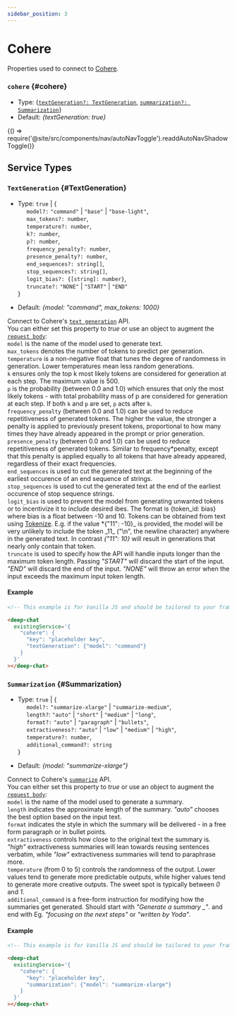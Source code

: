 ```yaml
---
sidebar_position: 3
---
```


# Cohere

Properties used to connect to [Cohere](https://docs.cohere.com/docs).

### `cohere` {#cohere}

- Type: {[`textGeneration?: TextGeneration`](HERE), [`summarization?: Summarization`](HERE)}
- Default: _{textGeneration: true}_


<BrowserOnly>{() => require('@site/src/components/nav/autoNavToggle').readdAutoNavShadowToggle()}</BrowserOnly>

## Service Types

### `TextGeneration` {#TextGeneration}

- Type: `true` | {<br />
  &nbsp;&nbsp;&nbsp;&nbsp; `model?:` `"command"` | `"base"` | `"base-light"`, <br />
  &nbsp;&nbsp;&nbsp;&nbsp; `max_tokens?: number`, <br />
  &nbsp;&nbsp;&nbsp;&nbsp; `temperature?: number`, <br />
  &nbsp;&nbsp;&nbsp;&nbsp; `k?: number`, <br />
  &nbsp;&nbsp;&nbsp;&nbsp; `p?: number`, <br />
  &nbsp;&nbsp;&nbsp;&nbsp; `frequency_penalty?: number`, <br />
  &nbsp;&nbsp;&nbsp;&nbsp; `presence_penalty?: number`, <br />
  &nbsp;&nbsp;&nbsp;&nbsp; `end_sequences?: string[]`, <br />
  &nbsp;&nbsp;&nbsp;&nbsp; `stop_sequences?: string[]`, <br />
  &nbsp;&nbsp;&nbsp;&nbsp; `logit_bias?: {[string]: number}`, <br />
  &nbsp;&nbsp;&nbsp;&nbsp; `truncate?:` `"NONE"` | `"START"` | `"END"` <br />
  }

- Default: _{model: "command", max_tokens: 1000}_

Connect to Cohere's [`text generation`](https://docs.cohere.com/docs/intro-text-generation) API. <br />
You can either set this property to _true_ or use an object to augment the [`request body`](https://docs.cohere.com/reference/generate): <br />
`model` is the name of the model used to generate text. <br />
`max_tokens` denotes the number of tokens to predict per generation. <br />
`temperature` is a non-negative float that tunes the degree of randomness in generation. Lower temperatures mean less random generations. <br />
`k` ensures only the top k most likely tokens are considered for generation at each step. The maximum value is 500. <br />
`p` is the probability (between 0.0 and 1.0) which ensures that only the most likely tokens - with total probability mass of p are considered for generation at each step. If both `k` and `p` are set, `p` acts after `k`. <br />
`frequency_penalty` (between 0.0 and 1.0) can be used to reduce repetitiveness of generated tokens. The higher the value, the stronger a penalty is applied to previously present tokens, proportional to how many times they have already appeared in the prompt or prior generation. <br />
`presence_penalty` (between 0.0 and 1.0) can be used to reduce repetitiveness of generated tokens. Similar to frequency*penalty, except that this penalty is applied equally to all tokens that have already appeared, regardless of their exact frequencies. <br />
`end_sequences` is used to cut the generated text at the beginning of the earliest occurence of an end sequence of strings. <br />
`stop_sequences` is used to cut the generated text at the end of the earliest occurence of stop sequence strings. <br />
`logit_bias` is used to prevent the model from generating unwanted tokens or to incentivize it to include desired ibes. The format is {token_id: bias} where bias is a float between -10 and 10. Tokens can be obtained from text using [Tokenize](https://docs.cohere.com/reference/tokenize). E.g. if the value *{"11": -10}_ is provided, the model will be very unlikely to include the token \_11_ ("\n", the newline character) anywhere in the generated text. In contrast _{"11": 10}_ will result in generations that nearly only contain that token. <br />
`truncate` is used to specify how the API will handle inputs longer than the maximum token length. Passing _"START"_ will discard the start of the input. _"END"_ will discard the end of the input. _"NONE"_ will throw an error when the input exceeds the maximum input token length. <br />

#### Example

<ContainersKeyToggle>
  <ComponentContainer>
    <DeepChatBrowser
      existingService={{
        cohere: {
          key: 'placeholder key',
          textGeneration: {model: 'command'},
        },
      }}
    ></DeepChatBrowser>
  </ComponentContainer>
  <ComponentContainer>
    <DeepChatBrowser
      existingService={{
        cohere: {
          textGeneration: {model: 'command'},
        },
      }}
    ></DeepChatBrowser>
  </ComponentContainer>
</ContainersKeyToggle>

<Tabs>
<TabItem value="py" label="Code">

```html
<!-- This example is for Vanilla JS and should be tailored to your framework (see Examples) -->

<deep-chat
  existingService='{
    "cohere": {
      "key": "placeholder key",
      "textGeneration": {"model": "command"}
    }
  }'
></deep-chat>
```

</TabItem>
</Tabs>

<LineBreak></LineBreak>

### `Summarization` {#Summarization}

- Type: `true` | {<br />
  &nbsp;&nbsp;&nbsp;&nbsp; `model?:` `"summarize-xlarge"` | `"summarize-medium"`, <br />
  &nbsp;&nbsp;&nbsp;&nbsp; `length?`: `"auto"` | `"short"` | `"medium"` | `"long"`, <br />
  &nbsp;&nbsp;&nbsp;&nbsp; `format?:` `"auto"` | `"paragraph"` | `"bullets"`, <br />
  &nbsp;&nbsp;&nbsp;&nbsp; `extractiveness?:` `"auto"` | `"low"` | `"medium"` | `"high"`, <br />
  &nbsp;&nbsp;&nbsp;&nbsp; `temperature?: number`, <br />
  &nbsp;&nbsp;&nbsp;&nbsp; `additional_command?: string` <br />
  }

- Default: _{model: "summarize-xlarge"}_

Connect to Cohere's [`summarize`](https://docs.cohere.com/docs/summarize) API. <br />
You can either set this property to _true_ or use an object to augment the [`request body`](https://docs.cohere.com/reference/summarize-2): <br />
`model` is the name of the model used to generate a summary. <br />
`length` indicates the approximate length of the summary. _"auto"_ chooses the best option based on the input text. <br />
`format` indicates the style in which the summary will be delivered - in a free form paragraph or in bullet points. <br />
`extractiveness` controls how close to the original text the summary is. _"high"_ extractiveness summaries will lean towards reusing sentences verbatim, while _"low"_ extractiveness summaries will tend to paraphrase more. <br />
`temperature` (from 0 to 5) controls the randomness of the output. Lower values tend to generate more predictable outputs, while higher values tend to generate more creative outputs. The sweet spot is typically between _0_ and _1_. <br />
`additional_command` is a free-form instruction for modifying how the summaries get generated. Should start with _"Generate a summary \_"_. and end with Eg. _"focusing on the next steps"_ or _"written by Yoda"_. <br />

#### Example

<ContainersKeyToggle>
  <ComponentContainer>
    <DeepChatBrowser
      existingService={{
        cohere: {
          key: 'placeholder key',
          summarization: {model: 'summarize-xlarge'},
        },
      }}
    ></DeepChatBrowser>
  </ComponentContainer>
  <ComponentContainer>
    <DeepChatBrowser
      existingService={{
        cohere: {
          summarization: {model: 'summarize-xlarge'},
        },
      }}
    ></DeepChatBrowser>
  </ComponentContainer>
</ContainersKeyToggle>

<Tabs>
<TabItem value="py" label="Code">

```html
<!-- This example is for Vanilla JS and should be tailored to your framework (see Examples) -->

<deep-chat
  existingService='{
    "cohere": {
      "key": "placeholder key",
      "summarization": {"model": "summarize-xlarge"}
    }
  }'
></deep-chat>
```

</TabItem>
</Tabs>

<LineBreak></LineBreak>
